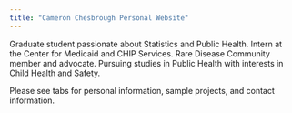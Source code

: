 ```yaml
---
title: "Cameron Chesbrough Personal Website"
---
```


Graduate student passionate about Statistics and Public Health. Intern at the Center for Medicaid and CHIP Services. Rare Disease Community member and advocate. Pursuing studies in Public Health with interests in Child Health and Safety.

Please see tabs for personal information, sample projects, and contact information.